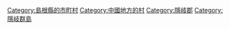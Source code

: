 {{Commonscat|Chibu, Shimane}}
{{Catmore}}

{{DEFAULTSORT:Chibu}}
[[Category:島根縣的市町村|Category:島根縣的市町村]]
[[Category:中國地方的村|Category:中國地方的村]]
[[Category:隱岐郡|Category:隱岐郡]]
[[Category:隱岐群島|Category:隱岐群島]]